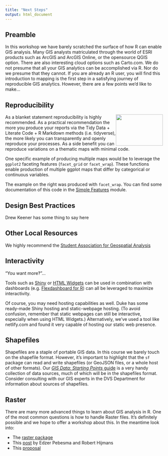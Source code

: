 ```yaml
---
title: "Next Steps"
output: html_document
---
```


## Preamble

In this workshop we have barely scratched the surface of how R can enable GIS analysis.  Many GIS analysts matriculated through the world of ESRI products such as ArcGIS and ArcGIS Online, or the opensource QGIS option.  There are also interesting cloud options such as Carto.com.  We do not presume that all your GIS analytics can be accomplished via R.  Nor do we presume that they cannot.  If you are already an R user, you will find this introduction to mapping is the first step in a satisfying journey of reproducible GIS analytics.  However, there are a few points we'd like to make...

## Reproducibility

<!-- float: right; -->


<img src="facet_map.png" height = "100" width = "150" style="float: right">As a blanket statement reproducibility is highly recommended.  As a practical recommendation the more you produce your reports via the Tidy Data + Literate Code + R Markdown methods (i.e. tidyverse), the more likely you can transparently and openly reproduce your processes.  As a side benefit you can reproduce variations on a thematic maps with minimal code.

One specific example of producing multiple maps would be to leverage the `ggplot2` faceting features (`facet_grid` or `facet_wrap`).  These functions enable production of multiple ggplot maps that differ by categorical or continuous variables.

The example on the right was produced with `facet_wrap`.  You can find some documentation of this code in the [Simple Features](030_thematic_sf.html) module.


## Design Best Practices

Drew Keener has some thing to say here

## Other Local Resources

We highly recommend the [Student Association for Geospatial Analysis](https://sites.duke.edu/saga/)

## Interactivity 

"You want more‽"...

Tools such as [Shiny](https://www.rstudio.com/products/shiny/) or [HTML Widgets](http://www.htmlwidgets.org/) can be used in combination with dashboards (e.g. [Flexdashboard for R](http://rmarkdown.rstudio.com/flexdashboard/)) can all be leveraged to maximize interactivity.  

Of course, you may need hosting capabilities as well.  Duke has some ready-made Shiny hosting and static-webpage hosting. (To avoid confusion, remember that static webpages can still be interactive, especially when using HTML Widgets.)  Alternatively, we've used a tool like netlify.com and found it very capable of hosting our static web presence.

## Shapefiles

Shapefiles are a staple of portable GIS data.  In this course we barely touch on the shapefile format.  However, it's important to highlight that the `sf` package can read and write shapefiles (or GeoJSON files, or a whole host of other formats).  Our [*GIS Data: Starting Points* guide](https://guides.library.duke.edu/gisdata) is a very handy collection of data sources, much of which will be in the shapefiles format.  Consider consulting with our GIS experts in the DVS Department for information about sources of shapefiles.

## Raster 

There are many more advanced things to learn about GIS analysis in R.  One of the most common questions is how to handle Raster files.  It's definitely possible and we hope to offer a workshop about this.  In the meantime look into:

- The [raster package](https://cran.r-project.org/web/packages/raster/)
- This [post](http://r-spatial.org/r/2016/09/26/future.html) by Edzer Pebesma and Robert Hijmans
- This [proposal](https://github.com/r-spatial/stars/blob/master/PROPOSAL.md)

